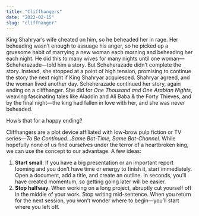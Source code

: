 ```yaml
---
title: "Cliffhangers"
date: "2022-02-15"
slug: "cliffhanger"
---
```


King Shahryar’s wife cheated on him, so he beheaded her in rage. Her beheading wasn’t enough to assuage his anger, so he picked up a gruesome habit of marrying a new woman each morning and beheading her each night. He did this to many wives for many nights until one woman—Scheherazade—told him a story. But Scheherazade didn’t complete the story. Instead, she stopped at a point of high tension, promising to continue the story the next night if King Shahryar acquiesced. Shahryar agreed, and the woman lived another day. Scheherazade continued her story, again ending on a cliffhanger. She did for *One Thousand and One Arabian Nights*, weaving fascinating tales like Aladdin and Ali Baba &amp; the Forty Thieves, and by the final night—the king had fallen in love with her, and she was never beheaded.

How’s that for a happy ending?

Cliffhangers are a plot device affiliated with low-brow pulp fiction or TV series—*To Be Continued…Same Bat-Time, Same Bat-Channel*. While hopefully none of us find ourselves under the terror of a heartbroken king, we can use the concept to our advantage. A few ideas:

1. **Start small**. If you have a big presentation or an important report looming and you don’t have time or energy to finish it, start immediately. Open a document, add a title, and create an outline. In seconds, you’ll have created momentum, so getting going later will be easier.
2. **Stop halfway**. When working on a long project, abruptly cut yourself off in the middle of your work. Stop writing mid-sentence. When you return for the next session, you won’t wonder where to begin—you’ll start where you left off.